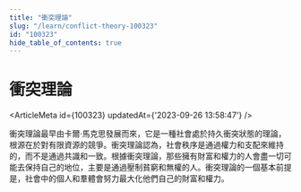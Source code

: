 ```yaml
---
title: "衝突理論"
slug: "/learn/conflict-theory-100323"
id: "100323"
hide_table_of_contents: true
---
```



# 衝突理論

<ArticleMeta id={100323} updatedAt={'2023-09-26 13:58:47'} />
<div className='border-solid border-b border-t-0 my-4 border-[var(--ifm-color-gray-300)]' />

衝突理論最早由卡爾·馬克思發展而來，它是一種社會處於持久衝突狀態的理論，根源在於對有限資源的競爭。衝突理論認為，社會秩序是通過權力和支配來維持的，而不是通過共識和一致。根據衝突理論，那些擁有財富和權力的人會盡一切可能去保持自己的地位，主要是通過壓制貧窮和無權的人。衝突理論的一個基本前提是，社會中的個人和羣體會努力最大化他們自己的財富和權力。
